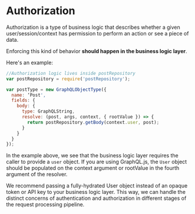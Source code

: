 # Authorization

Authorization is a type of business logic that describes whether a given user/session/context has permission to perform an action or see a piece of data.

Enforcing this kind of behavior **should happen in the business logic layer**.

Here's an example:

```javascript
//Authorization logic lives inside postRepository
var postRepository = require('postRepository');

var postType = new GraphQLObjectType({
  name: ‘Post',
  fields: {
    body: {
      type: GraphQLString,
      resolve: (post, args, context, { rootValue }) => {
        return postRepository.getBody(context.user, post);
      }
    }
  }
});
```

In the example above, we see that the business logic layer requires the caller to provide a `user` object. If you are using GraphQL.js, the `User` object should be populated on the context argument or rootValue in the fourth argument of the resolver.

We recommend passing a fully-hydrated User object instead of an opaque token or API key to your business logic layer. This way, we can handle the distinct concerns of authentication and authorization in different stages of the request processing pipeline.